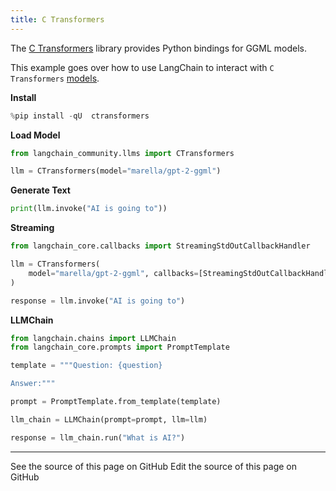 ```yaml
---
title: C Transformers
---
```


The [C Transformers](https://github.com/marella/ctransformers) library provides Python bindings for GGML models.

This example goes over how to use LangChain to interact with `C Transformers` [models](https://github.com/marella/ctransformers#supported-models).

**Install**

```python
%pip install -qU  ctransformers
```

**Load Model**

```python
from langchain_community.llms import CTransformers

llm = CTransformers(model="marella/gpt-2-ggml")
```

**Generate Text**

```python
print(llm.invoke("AI is going to"))
```

**Streaming**

```python
from langchain_core.callbacks import StreamingStdOutCallbackHandler

llm = CTransformers(
    model="marella/gpt-2-ggml", callbacks=[StreamingStdOutCallbackHandler()]
)

response = llm.invoke("AI is going to")
```

**LLMChain**

```python
from langchain.chains import LLMChain
from langchain_core.prompts import PromptTemplate

template = """Question: {question}

Answer:"""

prompt = PromptTemplate.from_template(template)

llm_chain = LLMChain(prompt=prompt, llm=llm)

response = llm_chain.run("What is AI?")
```

---

<CardGroup cols={2}>
  <Card title="View Source" icon="eye" href="https://github.com/langchain-ai/docs/blob/main/src/oss/python/integrations/llms/ctransformers.mdx">
    See the source of this page on GitHub
  </Card>
  <Card title="Edit Source" icon="pen-to-square" href="https://github.com/langchain-ai/docs/edit/main/src/oss/python/integrations/llms/ctransformers.mdx">
    Edit the source of this page on GitHub
  </Card>
</CardGroup>
